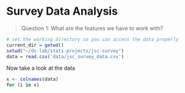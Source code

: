 # Survey Data Analysis

> Question 1: What are the features we have to work with?

```r
# set the working directory so you can access the data properly
current_dir = getwd()
setwd("~/ds-lab/stats-projects/jsc-survey")
data = read.csv('data/jsc_survey_data.csv')
```

Now take a look at the data

```r
x <- colnames(data)
for (i in x)
```